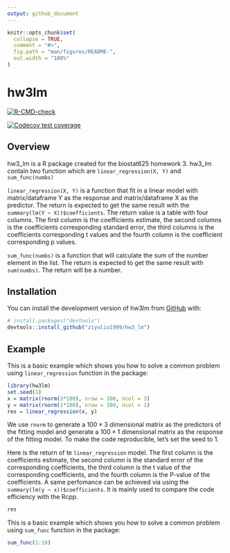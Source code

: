 ```yaml
---
output: github_document
---
```


<!-- README.md is generated from README.Rmd. Please edit that file -->

```r
knitr::opts_chunk$set(
  collapse = TRUE,
  comment = "#>",
  fig.path = "man/figures/README-",
  out.width = "100%"
)
```

# hw3lm

<!-- badges: start -->
[![R-CMD-check](https://github.com/ziyuliu1999/hw3_lm/actions/workflows/R-CMD-check.yaml/badge.svg)](https://github.com/ziyuliu1999/hw3_lm/actions/workflows/R-CMD-check.yaml)
<!-- badges: end -->

<!-- badges: start -->
  [![Codecov test coverage](https://codecov.io/gh/ziyuliu1999/hw3_lm/branch/main/graph/badge.svg)](https://app.codecov.io/gh/ziyuliu1999/hw3_lm?branch=main)
  <!-- badges: end -->

## Overview

hw3_lm is a R package created for the biostat625 homework 3. hw3_lm contain two function which are `linear_regression(X, Y)` and `sum_func(numbs)`

`linear_regression(X, Y)` is a function that fit in a linear model with matrix/dataframe Y as the response and matrix/dataframe X as the predictor. The return is expected to get the same result with the `summary(lm(Y ~ X))$coefficients`. The return value is a table with four columns. The first column is the coefficients estimate,  the second columns is the coefficients corresponding standard error, the third columns is the coefficients corresponding t values and the fourth column is the coefficient corresponding p values.

`sum_func(numbs)` is a function that will calculate the sum of the number element in the list. The return is expected to get the same result with `sum(numbs)`. The return will be a number.


## Installation

You can install the development version of hw3lm from [GitHub](https://github.com/) with:

``` r
# install.packages("devtools")
devtools::install_github("ziyuliu1999/hw3_lm")
```

## Example 

This is a basic example which shows you how to solve a common problem using `linear_regression` function in the package:

```r
library(hw3lm)
set.seed(1)
x = matrix(rnorm(3*100), nrow = 100, ncol = 3)
y = matrix(rnorm(1*100), nrow = 100, ncol = 1)
res = linear_regression(x, y)
```

We use `rnorm` to generate a $100 \times 3$ dimensional matrix as the predictors of the fitting model and generate a $100 \times 1$ dimensional matrix as the response of the fitting model. To make the code reproducible, let's set the seed to 1.

Here is the return of te `linear_regression` model. The first column is the coefficients estimate, the second column is the standard error of the corresponding coefficients, the third column is the t value of the corresponding coefficients, and the fourth column is the P-value of the coefficients. A same perfomance can be achieved via using the `summary(lm(y ~ x))$coefficients`. It is mainly used to compare the code efficiency with the Rcpp.

```r
res
```

This is a basic example which shows you how to solve a common problem using `sum_func` function in the package:

```r
sum_func(1:10)
```

